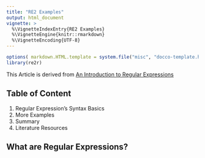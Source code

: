 ```yaml
---
title: "RE2 Examples"
output: html_document
vignette: >
  %\VignetteIndexEntry{RE2 Examples}
  %\VignetteEngine{knitr::rmarkdown}
  %\VignetteEncoding{UTF-8}
---
```


```r
options( markdown.HTML.template = system.file("misc", "docco-template.html", package = "knitr"))
library(re2r)
```

This Article is derived from [An Introduction to Regular Expressions](http://www.codeproject.com/Articles/939/An-Introduction-to-Regular-Expressions)

## Table of Content

1. Regular Expression's Syntax Basics
2. More Examples
3. Summary
4. Literature Resources

## What are Regular Expressions?
